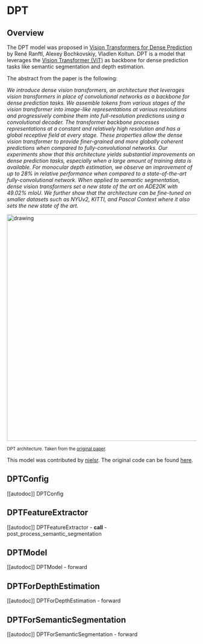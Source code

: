 <!--Copyright 2022 The HuggingFace Team. All rights reserved.

Licensed under the Apache License, Version 2.0 (the "License"); you may not use this file except in compliance with
the License. You may obtain a copy of the License at

http://www.apache.org/licenses/LICENSE-2.0

Unless required by applicable law or agreed to in writing, software distributed under the License is distributed on
an "AS IS" BASIS, WITHOUT WARRANTIES OR CONDITIONS OF ANY KIND, either express or implied. See the License for the
specific language governing permissions and limitations under the License.
-->

# DPT

## Overview

The DPT model was proposed in [Vision Transformers for Dense Prediction](https://arxiv.org/abs/2103.13413) by René Ranftl, Alexey Bochkovskiy, Vladlen Koltun.
DPT is a model that leverages the [Vision Transformer (ViT)](vit) as backbone for dense prediction tasks like semantic segmentation and depth estimation.

The abstract from the paper is the following:

*We introduce dense vision transformers, an architecture that leverages vision transformers in place of convolutional networks as a backbone for dense prediction tasks. We assemble tokens from various stages of the vision transformer into image-like representations at various resolutions and progressively combine them into full-resolution predictions using a convolutional decoder. The transformer backbone processes representations at a constant and relatively high resolution and has a global receptive field at every stage. These properties allow the dense vision transformer to provide finer-grained and more globally coherent predictions when compared to fully-convolutional networks. Our experiments show that this architecture yields substantial improvements on dense prediction tasks, especially when a large amount of training data is available. For monocular depth estimation, we observe an improvement of up to 28% in relative performance when compared to a state-of-the-art fully-convolutional network. When applied to semantic segmentation, dense vision transformers set a new state of the art on ADE20K with 49.02% mIoU. We further show that the architecture can be fine-tuned on smaller datasets such as NYUv2, KITTI, and Pascal Context where it also sets the new state of the art.*

<img src="https://huggingface.co/datasets/huggingface/documentation-images/resolve/main/dpt_architecture.jpg"
alt="drawing" width="600"/> 

<small> DPT architecture. Taken from the <a href="https://arxiv.org/abs/2103.13413" target="_blank">original paper</a>. </small>

This model was contributed by [nielsr](https://huggingface.co/nielsr). The original code can be found [here](https://github.com/isl-org/DPT).

## DPTConfig

[[autodoc]] DPTConfig


## DPTFeatureExtractor

[[autodoc]] DPTFeatureExtractor
    - __call__
    - post_process_semantic_segmentation


## DPTModel

[[autodoc]] DPTModel
    - forward


## DPTForDepthEstimation

[[autodoc]] DPTForDepthEstimation
    - forward


## DPTForSemanticSegmentation

[[autodoc]] DPTForSemanticSegmentation
    - forward